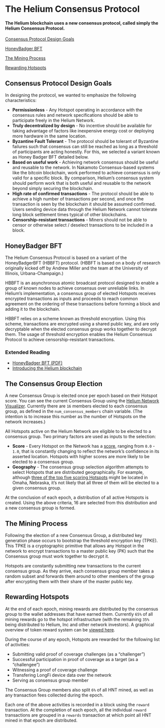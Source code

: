 # The Helium Consensus Protocol

#### The Helium blockchain uses a new consensus protocol, called simply the Helium Consensus Protocol. 

[Consensus Protocol Design Goals](#consensus-protocol-design-goals)

[HoneyBadger BFT](#honeybadger-bft)

[The Mining Process](#the-mining-process)

[Rewarding Hotspots](#rewarding-hotspots)


## Consensus Protocol Design Goals 
[consensus-protocol-design-goals]: #consensus-protocol-design-goals

In designing the protocol, we wanted to emphasize the following characteristics:
* **Permissionless** - Any Hotspot operating in accordance with the consensus rules and network specifications should be able to participate freely in the Helium Network. 
* **Truly decentralized by design** - No incentive should be available for taking advantage of factors like inexpensive energy cost or deploying more hardware in the same location. 
* **Byzantine Fault Tolerant** - The protocol should be tolerant of Byzantine failures such that consensus can still be reached as long as a threshold of participants are acting honestly. For this, we selected a variant known as Honey Badger BFT detailed below. 
* **Based on useful work** - Achieving network consensus should be useful and reusable to the network. In Nakamoto Consensus-based systems like the bitcoin blockchain, work performed to achieve consensus is only valid for a specific block. By comparison, Helium’s consensus system should perform work that is both useful and reusable to the network beyond simply securing the blockchain. 
* **High rate of confirmed transactions** - The protocol should be able to achieve a high number of transactions per second, and once the transaction is seen by the blockchain it should be assumed confirmed. Users sending device data through the Helium Network cannot tolerate long block settlement times typical of other blockchains. 
* **Censorship-resistant transactions** - Miners should not be able to censor or otherwise select / deselect transactions to be included in a block. 

## HoneyBadger BFT
[honeybadger-bft]: #honeybadger-bft

The Helium Consensus Protocol is based on a variant of the HoneyBadgerBFT (HBBFT) protocol. (HBBFT is based on a body of research originally kicked off by Andrew Miller and the team at the University of Illinois, Urbana-Champaign.) 

HBBFT is an asynchronous atomic broadcast protocol designed to enable a group of known nodes to achieve consensus over unreliable links. In Helium’s implementation, a consensus group of elected Hotspots receives encrypted transactions as inputs and proceeds to reach common agreement on the ordering of these transactions before forming a block and adding it to the blockchain. 

HBBFT relies on a scheme known as threshold encryption. Using this scheme, transactions are encrypted using a shared public key, and are only decryptable when the elected consensus group works together to decrypt them. The usage of threshold encryption enables the Helium Consensus Protocol to achieve censorship-resistant transactions.

### Extended Reading 
* [HoneyBadger BFT (PDF)](https://eprint.iacr.org/2016/199.pdf)
* [Introducing the Helium blockchain](https://blog.helium.com/introducing-the-helium-blockchain-dc2f8997083c)

## The Consensus Group Election
A new Consensus Group is elected once per epoch based on their Hotspot score. You can see the current Consensus Group using the [Helium Network Visualizer](https://network.helium.com/consensus). Currently there are `16` members elected to each consensus group, as defined in the ```num_consensus_members``` chain variable. (The intention is to increase this number as the number of Hotspots on the network increases.)  

All Hotspots active on the Helium Network are eligible to be elected to a consensus group. Two primary factors are used as inputs to the selection:

* **Score** - Every Hotspot on the Network has a [score](/blockchain/proof-of-coverage#hotspot-scoring), ranging from `0.0` - `1.0`, that is constantly changing to reflect the network’s confidence in its asserted location. Hotspots with higher scores are more likely to be elected to a consensus group. 
* **Geography** - The consensus group selection algorithm attempts to select Hotspots that are distributed geographically. For example, although [three of the top five scoring Hotspots](http://dashboard.helium.com/d/SV1719FWz/hotspots?orgId=1) might be located in Omaha, Nebraska, it’s not likely that all three of them will be elected to a given consensus group. 

At the conclusion of each epoch, a distribution of all active Hotspots is created. Using the above criteria, 16 are selected from this distribution and a new consensus group is formed. 


## The Mining Process 
[the-mining-process]: #the-mining-process


Following the election of a new Consensus Group, a distributed key generation phase occurs to bootstrap the threshold encryption key (TPKE). This TPKE is a cryptographic primitive that allows any Hotspot in the network to encrypt transactions to a master public key (PK) such that the Consensus group must work together to decrypt it.

Hotspots are constantly submitting new transactions to the current consensus group. As they arrive, each consensus group member takes a random subset and forwards them around to other members of the group after encrypting them with their share of the master public key. 
 
 
## Rewarding Hotspots 
[rewarding-hotspots]: (#rewarding-hotspots)

At the end of each epoch, mining rewards are distributed by the consensus group to the wallet addresses that have earned them. Currently `65%` of all mining rewards go to the hotspot infrastructure (with the remaining `35%` being distributed to Helium, Inc and other network investors). A graphical overview of token reward system can be [viewed here](https://www.helium.com/tokens).
 
During the course of any epoch, Hotspots are rewarded for the following list of activities:

* Submitting valid proof of coverage challenges (as a “challenger”)
* Successful participation in proof of coverage as a target (as a “challengee”) 
* Witnessing a proof of coverage challenge
* Transfering LongFi device data over the network 
* Serving as consensus group member

The Consensus Group members also split `6%` of all HNT mined, as well as any transaction fees collected during the epoch. 

Each one of the above activities is recorded in a block using the `reward` transaction. At the completion of each epoch, all the individual `reward` transactions are grouped in a `rewards` transaction at which point all HNT mined in that epoch are distributed. 

